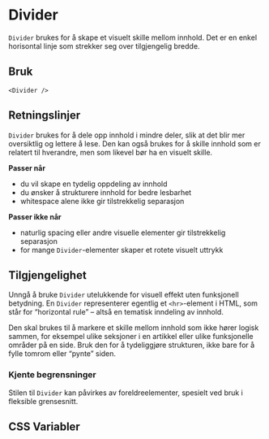
<Meta of={DividerStories} />

# Divider
`Divider` brukes for å skape et visuelt skille mellom innhold. Det er en enkel horisontal linje som strekker seg over tilgjengelig bredde.

<Primary />
<Controls />

## Bruk
```tsx
<Divider />
```

## Retningslinjer

`Divider` brukes for å dele opp innhold i mindre deler, slik at det blir mer oversiktlig og lettere å lese. Den kan også brukes for å skille innhold som er relatert til hverandre, men som likevel bør ha en visuelt skille.

**Passer når**
* du vil skape en tydelig oppdeling av innhold
* du ønsker å strukturere innhold for bedre lesbarhet
* whitespace alene ikke gir tilstrekkelig separasjon

**Passer ikke når**
* naturlig spacing eller andre visuelle elementer gir tilstrekkelig separasjon
* for mange `Divider`-elementer skaper et rotete visuelt uttrykk

## Tilgjengelighet
Unngå å bruke `Divider` utelukkende for visuell effekt uten funksjonell betydning. En `Divider` representerer egentlig et `<hr>`-element i HTML, som står for “horizontal rule” – altså en tematisk inndeling av innhold.

Den skal brukes til å markere et skille mellom innhold som ikke hører logisk sammen, for eksempel ulike seksjoner i en artikkel eller ulike funksjonelle områder på en side. Bruk den for å tydeliggjøre strukturen, ikke bare for å fylle tomrom eller “pynte” siden.

### Kjente begrensninger

Stilen til `Divider` kan påvirkes av foreldreelementer, spesielt ved bruk i fleksible grensesnitt.


## CSS Variabler

<CssVariables css={css} />

